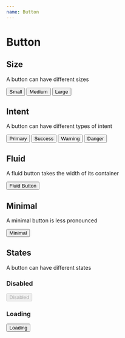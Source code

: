 ```yaml
---
name: Button
---
```



# Button

## Size

A button can have different sizes

<Playground>
  <Button size="small">Small </Button>
  <Button size="medium">Medium</Button>
  <Button size="large">Large</Button>
</Playground>

## Intent

A button can have different types of intent

<Playground>
  <Button intent="primary">Primary</Button>
  <Button intent="success">Success</Button>
  <Button intent="warning">Warning</Button>
  <Button intent="danger">Danger</Button>
</Playground>

## Fluid

A fluid button takes the width of its container

<Playground>
  <Button fluid>Fluid Button</Button>
</Playground>

## Minimal

A minimal button is less pronounced

<Playground>
  <Button intent="danger" minimal>
    Minimal
  </Button>
</Playground>

## States

A button can have different states

### Disabled

<Playground>
  <Button disabled>Disabled</Button>
</Playground>

### Loading

<Playground>
  <Button loading>Loading</Button>
</Playground>

